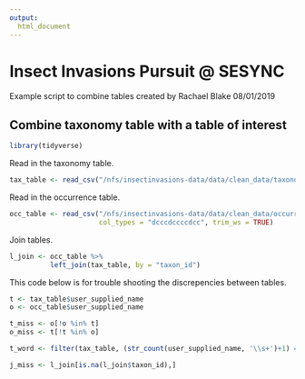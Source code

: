 ```yaml
---
output: 
  html_document
---
```


# Insect Invasions Pursuit @ SESYNC                        
Example script to combine tables created by Rachael Blake    08/01/2019                 


## Combine taxonomy table with a table of interest

```r
library(tidyverse)
```

Read in the taxonomy table.
```r
tax_table <- read_csv("/nfs/insectinvasions-data/data/clean_data/taxonomy_table.csv")
```

Read in the occurrence table.
```r
occ_table <- read_csv("/nfs/insectinvasions-data/data/clean_data/occurrence_table.csv",
                      col_types = "dcccdccccdcc", trim_ws = TRUE)
```

Join tables.
```r
l_join <- occ_table %>% 
          left_join(tax_table, by = "taxon_id")

```


This code below is for trouble shooting the discrepencies between tables.
```r
t <- tax_table$user_supplied_name
o <- occ_table$user_supplied_name

t_miss <- o[!o %in% t]
o_miss <- t[!t %in% o]

t_word <- filter(tax_table, (str_count(user_supplied_name, '\\s+')+1) == 1)
```


```r
j_miss <- l_join[is.na(l_join$taxon_id),]

```




